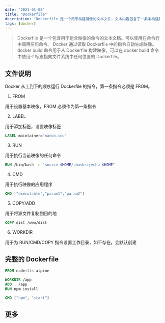 ```yaml
---
date: "2021-01-08"
title: "Dockerfile"
description: "Dockerfile 是一个用来构建镜像的文本文件，文本内容包含了一条条构建镜像所需的指令和说明"
tags: [docker]
---
```


> Dockerfile 是一个包含用于组合映像的命令的文本文档。可以使用在命令行中调用任何命令。 Docker 通过读取 Dockerfile 中的指令自动生成映像。 docker build 命令用于从 Dockerfile 构建映像。可以在 docker build 命令中使用-f 标志指向文件系统中任何位置的 Dockerfile。

## 文件说明

Docker 从上到下的顺序运行 Dockerfile 的指令，第一条指令必须是 FROM。

1. FROM

用于设置基本映像，FROM 必须作为第一条指令

2. LABEL

用于添加标签，设置映像标签

```dockerfile
LABEL maintainer="manon.icu"
```

3. RUN

用于执行当前映像的任何命令

```dockerfile
RUN /bin/bash -c "source $HOME/.bashrc;echo $HOME"
```

4. CMD

用于执行映像的应用程序

```dockerfile
CMD ["executable","param1","param2"]
```

5. COPY/ADD

用于将源文件复制到目的地

```dockerfile
COPY dist /www/dist
```

6. WORKDIR

用于为 RUN/CMD/COPY 指令设置工作目录，如不存在，会默认创建

## 完整的 Dockerfile

```dockerfile
FROM node:lts-alpine

WORKDIR /app
ADD . /app
RUN npm install

CMD ["npm", "start"]
```

## 更多
